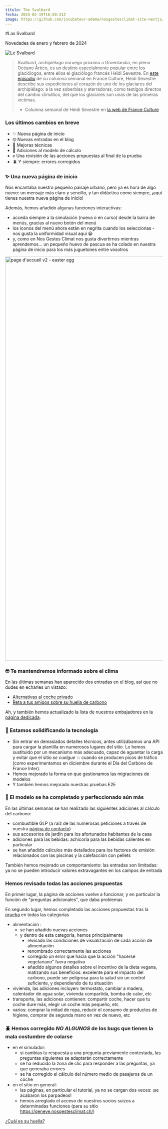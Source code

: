 ```yaml
---
título: The Svalbard
fecha: 2024-02-19T16:50:31Z
image: https://github.com/incubateur-ademe/nosgestesclimat-site-nextjs/assets/144152881/db0bec84-5cc2-4123-b990-d434f1234545
---
```


#Las Svalbard

Novedades de enero y febrero de 2024

![Le Svalbard](https://github.com/incubateur-ademe/nosgestesclimat-site-nextjs/assets/144152881/db0bec84-5cc2-4123-b990-d434f1234545)

> Svalbard, archipiélago noruego próximo a Groenlandia, en pleno Océano Ártico, es un destino especialmente popular entre los glaciólogos, entre ellos el glaciólogo francés Heïdi Sevestre.
> En <a href="https://www.radiofrance.fr/franceculture/podcasts/le-biais-d-heidi-sevestre/voyage-a-l-interieur-d-un-glacier-4570455">este episodio</a> de su columna semanal en France Culture, Heïdi Sevestre describe sus expediciones al corazón de uno de los glaciares del archipiélago: a la vez soberbias y aterradoras, como testigos directos del cambio climático, del que los glaciares son unas de las primeras víctimas.
> - Columna semanal de Heidi Sevestre en <a href="https://www.radiofrance.fr/franceculture/podcasts/le-biais-d-heidi-sevestre">la web de France Culture</a>


### Los últimos cambios en breve

- ✨ Nueva página de inicio
- 🤓 Nuevas entradas en el blog
- 🧱 Mejoras técnicas
- 🧮 Adiciones al modelo de cálculo
- ✊ Una revisión de las acciones propuestas al final de la prueba
- 🪲 Y siempre: errores corregidos

### ✨ Una nueva página de inicio

Nos encantaba nuestro pequeño paisaje urbano, pero ya es hora de algo nuevo: un mensaje más claro y sencillo, y tan didáctica como siempre, ¡aquí tienes nuestra nueva página de inicio! 

Además, hemos añadido algunas funciones interactivas: 

- acceda siempre a la simulación (nueva o en curso) desde la barra de menús, gracias al nuevo botón del menú
- los iconos del menú ahora están en negrita cuando los seleccionas - nos gusta la uniformidad visual aquí 😀
- y, como en Nos Gestes Climat nos gusta divertirnos mientras aprendemos... un pequeño huevo de pascua se ha colado en nuestra página de inicio para los más juguetones entre vosotros

<img width="1288" alt="page d'accueil v2 - easter egg" src="https://github.com/incubateur-ademe/nosgestesclimat-site/assets/144152881/71316ff6-4b90-4bab-a7f0-ab26a5d64694">

### 🤓 Te mantendremos informado sobre el clima

En las últimas semanas han aparecido dos entradas en el blog, así que no dudes en echarles un vistazo: 

- <a href="https://nosgestesclimat.fr/blog/alternatives-voiture-individuelle">Alternativas al coche privado</a>
- <a href="https://nosgestesclimat.fr/blog/challenge-tes-amis">Reta a tus amigos sobre su huella de carbono</a>

Ah, y también hemos actualizado la lista de nuestros embajadores en la <a href="https://nosgestesclimat.fr/ambassadeurs">página dedicada</a>.

### 🧱 Estamos solidificando la tecnología

- Sin entrar en demasiados detalles técnicos, antes utilizábamos una API para cargar la plantilla en numerosos lugares del sitio. Lo hemos sustituido por un mecanismo más adecuado, capaz de aguantar la carga y evitar que el sitio *se cuelgue* 💥 cuando se producen picos de tráfico (como experimentamos en diciembre durante el Día del Carbono de France Inter).
- Hemos mejorado la forma en que gestionamos las migraciones de modelos
- Y también hemos mejorado nuestras pruebas E2E

### 🧮 El modelo se ha completado y perfeccionado aún más

En las últimas semanas se han realizado las siguientes adiciones al cálculo del carbono: 

- combustible GLP (a raíz de las numerosas peticiones a través de nuestra <a href="https://nosgestesclimat.fr/contact">página de contacto</a>)
- sus accesorios de jardín para los afortunados habitantes de la casa
- adiciones para las bebidas: achicoria para las bebidas calientes en particular
- se han añadido cálculos más detallados para los factores de emisión relacionados con las piscinas y la calefacción con pellets

También hemos mejorado un comportamiento: las entradas son limitadas: ya no se pueden introducir valores extravagantes en los campos de entrada

### Hemos revisado todas las acciones propuestas

En primer lugar, la página de acciones vuelve a funcionar, y en particular la función de "preguntas adicionales", que daba problemas

En segundo lugar, hemos completado las acciones propuestas tras la <a href="https://nosgestesclimat.fr/simulateur/bilan?mtm_campaign=nouveautes-simu">prueba</a> en todas las categorías 

- alimentación :
    - se han añadido nuevas acciones
    - y dentro de esta categoría, hemos principalmente
        - revisado las condiciones de visualización de cada acción de alimentación
        - renombrado correctamente las acciones
        - corregido un error que hacía que la acción "hacerse vegetariano" fuera negativa
        - añadido algunos detalles sobre el incentivo de la dieta vegana, matizando sus beneficios: excelente para el impacto del carbono, puede ser peligrosa para la salud sin un control suficiente, y dependiendo de tu situación
- vivienda, las adiciones incluyen: termostato, cambiar a madera, calentador de agua solar, vivienda compartida, bomba de calor, etc
- transporte, las adiciones contienen: compartir coche, hacer que tu coche dure más, elegir un coche más pequeño, etc
- varios: comprar la mitad de ropa, reducir el consumo de productos de higiene, comprar de segunda mano en vez de nuevo, etc

### 🪲 Hemos corregido *NO ALGUNOS* de los bugs que tienen la mala costumbre de colarse

- en el simulador:
    - si cambias tu respuesta a una pregunta previamente contestada, las preguntas siguientes se adaptarán correctamente
    - se ha reducido la zona de clic para responder a las preguntas, ya que generaba errores
    - se ha corregido el cálculo del número medio de pasajeros de un coche
- en el sitio en general:
    - las páginas, en particular el tutorial, ya no se cargan dos veces: ¡se acabaron los parpadeos!
    - hemos arreglado el acceso de nuestros socios suizos a determinadas funciones (para su sitio https://geneve.nosgestesclimat.ch/)


<div className="text-center">
  <a
    href="https://nosgestesclimat.fr/simulateur/bilan?mtm_campaign=nouveautes-simu"
    className="focus:ring-offset-3 transition-color mx-auto inline-flex items-center whitespace-nowrap rounded-md border-2 border-primary-500 bg-primary-500 !p-4 font-bold !text-white no-underline shadow-sm transition-colors transition-colors hover:bg-primary-700 hover:text-white focus:outline-none focus:ring-2 focus:ring-primary-700 aria-disabled:opacity-50">
    ¿Cuál es su huella? 
  </a>
</div>
